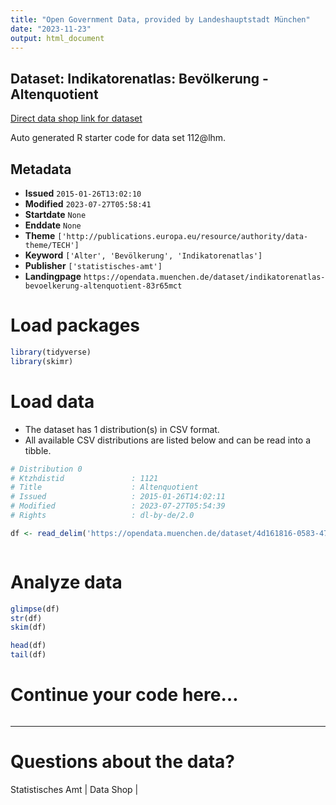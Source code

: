 ```yaml
---
title: "Open Government Data, provided by Landeshauptstadt München"
date: "2023-11-23"
output: html_document
---
```


## Dataset: Indikatorenatlas: Bevölkerung - Altenquotient

[Direct data shop link for dataset](https://opendata.muenchen.de/dataset/indikatorenatlas-bevoelkerung-altenquotient-83r65mct)

Auto generated R starter code for data set 112@lhm.

## Metadata

- **Issued** `2015-01-26T13:02:10`
- **Modified** `2023-07-27T05:58:41`
- **Startdate** `None`
- **Enddate** `None`
- **Theme** `['http://publications.europa.eu/resource/authority/data-theme/TECH']`
- **Keyword** `['Alter', 'Bevölkerung', 'Indikatorenatlas']`
- **Publisher** `['statistisches-amt']`
- **Landingpage** `https://opendata.muenchen.de/dataset/indikatorenatlas-bevoelkerung-altenquotient-83r65mct`


# Load packages

```r

library(tidyverse)
library(skimr)

```

# Load data

-   The dataset has 1 distribution(s) in CSV format.
-   All available CSV distributions are listed below and can be read into a tibble.

```r

# Distribution 0
# Ktzhdistid               : 1121
# Title                    : Altenquotient
# Issued                   : 2015-01-26T14:02:11
# Modified                 : 2023-07-27T05:54:39
# Rights                   : dl-by-de/2.0

df <- read_delim('https://opendata.muenchen.de/dataset/4d161816-0583-4713-8048-9ada492ecfae/resource/0a471ad2-0e4e-4a6b-815d-b461253a9ee2/download/indikat_bevoelkerung_altenquotient_240723.csv')



```

# Analyze data

```r

glimpse(df)
str(df)
skim(df)

head(df)
tail(df)

```

# Continue your code here...

```r

```

------------------------------------------------------------------------

# Questions about the data?

Statistisches Amt | Data Shop | 

